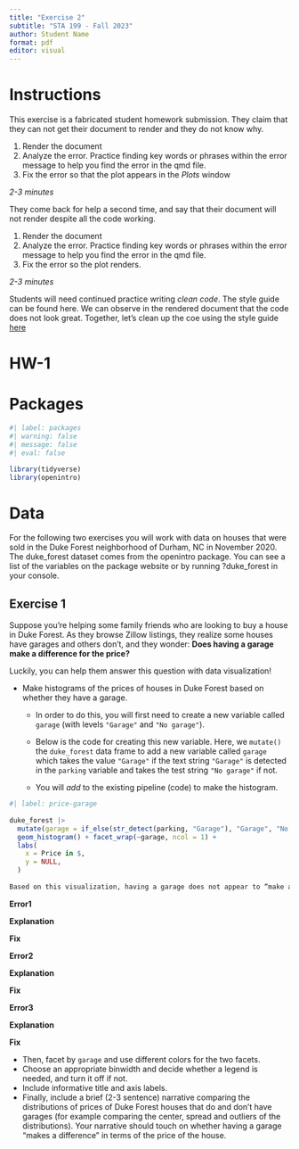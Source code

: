 ```yaml
---
title: "Exercise 2"
subtitle: "STA 199 - Fall 2023"
author: Student Name
format: pdf
editor: visual
---
```


# Instructions 

This exercise is a fabricated student homework submission. They claim that they can not get their document to render and they do not know why.

1.  Render the document
2.  Analyze the error. Practice finding key words or phrases within the error message to help you find the error in the qmd file.
3.  Fix the error so that the plot appears in the *Plots* window

*2-3 minutes*

They come back for help a second time, and say that their document will not render despite all the code working. 

1.  Render the document
2.  Analyze the error. Practice finding key words or phrases within the error message to help you find the error in the qmd file.
3. Fix the error so the plot renders. 

*2-3 minutes*

Students will need continued practice writing *clean code*. The style guide can be found here. We can observe in the rendered document that the code does not look great. Together, let's clean up the coe using the style guide [here](https://style.tidyverse.org/ggplot2.html)


# HW-1

# Packages

```r
#| label: packages
#| warning: false 
#| message: false
#| eval: false

library(tidyverse)
library(openintro)
```

# Data 

For the following two exercises you will work with data on houses that were sold in the Duke Forest neighborhood of Durham, NC in November 2020. The duke_forest dataset comes from the openintro package. You can see a list of the variables on the package website or by running ?duke_forest in your console.

## Exercise 1

Suppose you're helping some family friends who are looking to buy a house in Duke Forest. As they browse Zillow listings, they realize some houses have garages and others don't, and they wonder: **Does having a garage make a difference for the price?**

Luckily, you can help them answer this question with data visualization!

-   Make histograms of the prices of houses in Duke Forest based on whether they have a garage.
    -   In order to do this, you will first need to create a new variable called `garage` (with levels `"Garage"` and `"No garage"`).

    -   Below is the code for creating this new variable. Here, we `mutate()` the `duke_forest` data frame to add a new variable called `garage` which takes the value `"Garage"` if the text string `"Garage"` is detected in the `parking` variable and takes the test string `"No garage"` if not.

    -   You will *add* to the existing pipeline (code) to make the histogram.

```r
#| label: price-garage
 
duke_forest |>
  mutate(garage = if_else(str_detect(parking, "Garage"), "Garage", "No garage")) |> ggplot(aes(x = price, fill = garage)) 
  geom_histogram() + facet_wrap(~garage, ncol = 1) +
  labs(
    x = Price in $,
    y = NULL,
  )
  
Based on this visualization, having a garage does not appear to “make a difference”.
```

**Error1** 

**Explanation**

**Fix**

**Error2** 

**Explanation**

**Fix**

**Error3** 

**Explanation**

**Fix**


-   Then, facet by `garage` and use different colors for the two facets.
-   Choose an appropriate binwidth and decide whether a legend is needed, and turn it off if not.
-   Include informative title and axis labels.
-   Finally, include a brief (2-3 sentence) narrative comparing the distributions of prices of Duke Forest houses that do and don't have garages (for example comparing the center, spread and outliers of the distributions). Your narrative should touch on whether having a garage "makes a difference" in terms of the price of the house.
